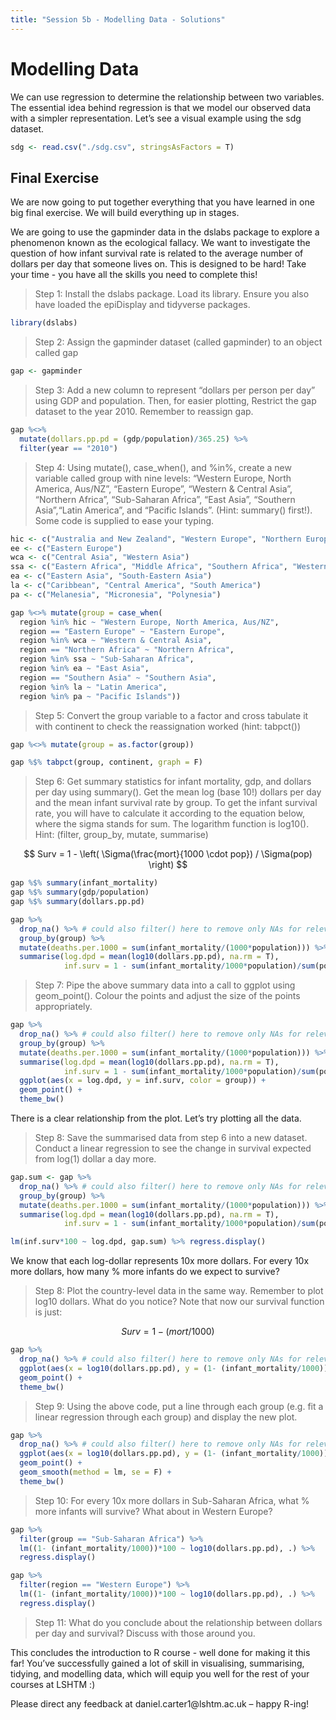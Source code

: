 ```yaml
---
title: "Session 5b - Modelling Data - Solutions"
---
```


# Modelling Data 

We can use regression to determine the relationship between two variables. The essential idea behind regression is that we model our observed data with a simpler representation. Let's see a visual example using the sdg dataset.

```r
sdg <- read.csv("./sdg.csv", stringsAsFactors = T)
```

## Final Exercise

We are now going to put together everything that you have learned in one big final exercise. We will build everything up in stages.

We are going to use the gapminder data in the dslabs package to explore a phenomenon known as the ecological fallacy. We want to investigate the question of how infant survival rate is related to the average number of dollars per day that someone lives on. This is designed to be hard! Take your time - you have all the skills you need to complete this!

> Step 1: Install the dslabs package. Load its library. Ensure you also have loaded the epiDisplay and tidyverse packages.

```r
library(dslabs)
```

> Step 2: Assign the gapminder dataset (called gapminder) to an object called gap

```r
gap <- gapminder
```

> Step 3: Add a new column to represent "dollars per person per day" using GDP and population. Then, for easier plotting,  Restrict the gap dataset to the year 2010. Remember to reassign gap.

```r
gap %<>% 
  mutate(dollars.pp.pd = (gdp/population)/365.25) %>% 
  filter(year == "2010")
```

> Step 4: Using mutate(), case_when(), and %in%, create a new variable called group with nine levels: "Western Europe, North America, Aus/NZ", "Eastern Europe", "Western & Central Asia", "Northern Africa", "Sub-Saharan Africa", "East Asia", "Southern Asia","Latin America", and "Pacific Islands". (Hint: summary() first!). Some code is supplied to ease your typing.

```r
hic <- c("Australia and New Zealand", "Western Europe", "Northern Europe", "Northern America", "Southern Europe")
ee <- c("Eastern Europe")
wca <- c("Central Asia", "Western Asia")
ssa <- c("Eastern Africa", "Middle Africa", "Southern Africa", "Western Africa")
ea <- c("Eastern Asia", "South-Eastern Asia")
la <- c("Caribbean", "Central America", "South America")
pa <- c("Melanesia", "Micronesia", "Polynesia")

gap %<>% mutate(group = case_when(
  region %in% hic ~ "Western Europe, North America, Aus/NZ",
  region == "Eastern Europe" ~ "Eastern Europe",
  region %in% wca ~ "Western & Central Asia",
  region == "Northern Africa" ~ "Northern Africa",
  region %in% ssa ~ "Sub-Saharan Africa",
  region %in% ea ~ "East Asia",
  region == "Southern Asia" ~ "Southern Asia",
  region %in% la ~ "Latin America",
  region %in% pa ~ "Pacific Islands"))
```

> Step 5: Convert the group variable to a factor and cross tabulate it with continent to check the reassignation worked (hint: tabpct())

```r
gap %<>% mutate(group = as.factor(group))

gap %$% tabpct(group, continent, graph = F)
```


> Step 6: Get summary statistics for infant mortality, gdp, and dollars per day using summary(). Get the mean log (base 10!) dollars per day and the mean infant survival rate by group. To get the infant survival rate, you will have to calculate it according to the equation below, where the sigma stands for sum. The logarithm function is log10(). Hint: (filter, group_by, mutate, summarise)

$$ Surv = 1 - \left( \Sigma(\frac{mort}{1000 \cdot pop}) / \Sigma(pop) \right) $$

```r
gap %$% summary(infant_mortality)
gap %$% summary(gdp/population)
gap %$% summary(dollars.pp.pd)

gap %>% 
  drop_na() %>% # could also filter() here to remove only NAs for relevant variables
  group_by(group) %>% 
  mutate(deaths.per.1000 = sum(infant_mortality/(1000*population))) %>% 
  summarise(log.dpd = mean(log10(dollars.pp.pd), na.rm = T),
            inf.surv = 1 - sum(infant_mortality/1000*population)/sum(population))


```

> Step 7: Pipe the above summary data into a call to ggplot using geom_point(). Colour the points and adjust the size of the points appropriately.

```r
gap %>% 
  drop_na() %>% # could also filter() here to remove only NAs for relevant variables
  group_by(group) %>% 
  mutate(deaths.per.1000 = sum(infant_mortality/(1000*population))) %>% 
  summarise(log.dpd = mean(log10(dollars.pp.pd), na.rm = T),
            inf.surv = 1 - sum(infant_mortality/1000*population)/sum(population)) %>% 
  ggplot(aes(x = log.dpd, y = inf.surv, color = group)) +
  geom_point() +
  theme_bw()


```

There is a clear relationship from the plot. Let's try plotting all the data.

> Step 8: Save the summarised data from step 6 into a new dataset. Conduct a linear regression to see the change in survival expected from log(1) dollar a day more.

```r
gap.sum <- gap %>% 
  drop_na() %>% # could also filter() here to remove only NAs for relevant variables
  group_by(group) %>% 
  mutate(deaths.per.1000 = sum(infant_mortality/(1000*population))) %>% 
  summarise(log.dpd = mean(log10(dollars.pp.pd), na.rm = T),
            inf.surv = 1 - sum(infant_mortality/1000*population)/sum(population))

lm(inf.surv*100 ~ log.dpd, gap.sum) %>% regress.display()

```

We know that each log-dollar represents 10x more dollars. For every 10x more dollars, how many % more infants do we expect to survive?

> Step 8: Plot the country-level data in the same way. Remember to plot log10 dollars. What do you notice? Note that now our survival function is just:

$$ Surv = 1 - (mort/1000) $$


```r
gap %>% 
  drop_na() %>% # could also filter() here to remove only NAs for relevant variables
  ggplot(aes(x = log10(dollars.pp.pd), y = (1- (infant_mortality/1000)), color = group)) +
  geom_point() +
  theme_bw()
```

> Step 9: Using the above code, put a line through each group (e.g. fit a linear regression through each group) and display the new plot.

```r
gap %>% 
  drop_na() %>% # could also filter() here to remove only NAs for relevant variables
  ggplot(aes(x = log10(dollars.pp.pd), y = (1- (infant_mortality/1000)), color = group)) +
  geom_point() +
  geom_smooth(method = lm, se = F) +
  theme_bw()

```

> Step 10: For every 10x more dollars in Sub-Saharan Africa, what % more infants will survive? What about in Western Europe?

```r
gap %>% 
  filter(group == "Sub-Saharan Africa") %>% 
  lm((1- (infant_mortality/1000))*100 ~ log10(dollars.pp.pd), .) %>% 
  regress.display()

gap %>% 
  filter(region == "Western Europe") %>% 
  lm((1- (infant_mortality/1000))*100 ~ log10(dollars.pp.pd), .) %>% 
  regress.display()
```

> Step 11: What do you conclude about the relationship between dollars per day and survival? Discuss with those around you.

This concludes the introduction to R course - well done for making it this far! You've successfully gained a lot of skill in visualising, summarising, tidying, and modelling data, which will equip you well for the rest of your courses at LSHTM :)

Please direct any feedback at daniel.carter1@lshtm.ac.uk -- happy R-ing!